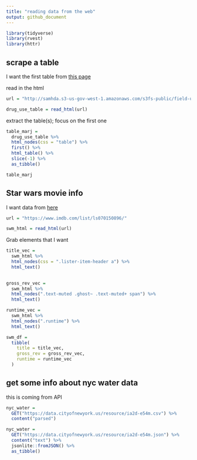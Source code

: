 ```yaml
---
title: "reading data from the web"
output: github_document
---
```


```r
library(tidyverse)
library(rvest)
library(httr)
```

## scrape a table

I want the first table from [this page](http://samhda.s3-us-gov-west-1.amazonaws.com/s3fs-public/field-uploads/2k15StateFiles/NSDUHsaeShortTermCHG2015.htm)

read in the html

```r
url = "http://samhda.s3-us-gov-west-1.amazonaws.com/s3fs-public/field-uploads/2k15StateFiles/NSDUHsaeShortTermCHG2015.htm"

drug_use_table = read_html(url)
```

extract the table(s); focus on the first one

```r
table_marj = 
  drug_use_table %>%
  html_nodes(css = "table") %>%
  first() %>% 
  html_table() %>%
  slice(-1) %>% 
  as_tibble()

table_marj
```

## Star wars movie info

I want data from [here](https://www.imdb.com/list/ls070150896/)

```r
url = "https://www.imdb.com/list/ls070150896/"

swm_html = read_html(url)
```

Grab elements that I want

```r
title_vec = 
  swm_html %>%
  html_nodes(css = ".lister-item-header a") %>%
  html_text()
  

gross_rev_vec = 
  swm_html %>%
  html_nodes(".text-muted .ghost~ .text-muted+ span") %>%
  html_text()

runtime_vec = 
  swm_html %>%
  html_nodes(".runtime") %>%
  html_text()

swm_df = 
  tibble(
    title = title_vec,
    gross_rev = gross_rev_vec,
    runtime = runtime_vec
  )
```

## get some info about nyc water data

this is coming from API

```r
nyc_water = 
  GET("https://data.cityofnewyork.us/resource/ia2d-e54m.csv") %>% 
  content("parsed")

nyc_water = 
  GET("https://data.cityofnewyork.us/resource/ia2d-e54m.json") %>%
  content("text") %>%
  jsonlite::fromJSON() %>%
  as_tibble()
```

